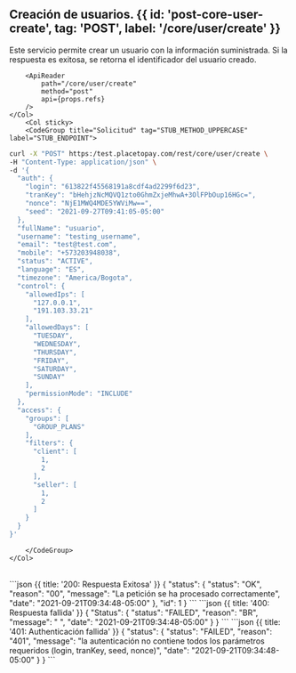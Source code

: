 
<MissingTranslationBanner />

## Creación de usuarios. {{ id: 'post-core-user-create', tag: 'POST', label: '/core/user/create' }}

<Row>
    <Col>
        Este servicio permite crear un usuario con la información suministrada. Si la respuesta es exitosa, se retorna el identificador del usuario creado.
    
        <ApiReader
            path="/core/user/create"
            method="post"
            api={props.refs}
        />
    </Col>
        <Col sticky>
        <CodeGroup title="Solicitud" tag="STUB_METHOD_UPPERCASE" label="STUB_ENDPOINT">
```bash {{title: 'Creación de Usuario'}}
curl -X "POST" https:/test.placetopay.com/rest/core/user/create \
-H "Content-Type: application/json" \
-d '{
  "auth": {
    "login": "613822f45568191a8cdf4ad2299f6d23",
    "tranKey": "bHehjzNcMQVQ1zto0GhmZxjeMhwA+3OlFPbOup16HGc=",
    "nonce": "NjE1MWQ4MDE5YWViMw==",
    "seed": "2021-09-27T09:41:05-05:00"
  },
  "fullName": "usuario",
  "username": "testing_username",
  "email": "test@test.com",
  "mobile": "+573203948038",
  "status": "ACTIVE",
  "language": "ES",
  "timezone": "America/Bogota",
  "control": {
    "allowedIps": [
      "127.0.0.1",
      "191.103.33.21"
    ],
    "allowedDays": [
      "TUESDAY",
      "WEDNESDAY",
      "THURSDAY",
      "FRIDAY",
      "SATURDAY",
      "SUNDAY"
    ],
    "permissionMode": "INCLUDE"
  },
  "access": {
    "groups": [
      "GROUP_PLANS"
    ],
    "filters": {
      "client": [
        1,
        2
      ],
      "seller": [
        1,
        2
      ]
    }
  }
}'
```
        </CodeGroup>
    </Col>
</Row>

<Row>
    <Col>
        <ApiReader
            path="/core/user/create"
            method="post"
            type="response"
            api={props.refs}
        />
    </Col>
        <Col sticky>
        <br />
        <CodeGroup title="Respuesta">
```json {{ title: '200: Respuesta Exitosa' }}
{
  "status": {
    "status": "OK",
    "reason": "00",
    "message": "La petición se ha procesado correctamente",
    "date": "2021-09-21T09:34:48-05:00"
  },
  "id": 1
}
```
```json {{ title: '400: Respuesta fallida' }}
{
  "Status": {
    "status": "FAILED",
    "reason": "BR",
    "message": " ",
    "date": "2021-09-21T09:34:48-05:00"
  }
}
```
```json {{ title: '401: Authenticación fallida' }}
{
  "status": {
    "status": "FAILED",
    "reason": "401",
    "message": "la autenticación no contiene todos los parámetros requeridos (login, tranKey, seed, nonce)",
    "date": "2021-09-21T09:34:48-05:00"
  }
}
```
        </CodeGroup>
    </Col>
</Row>


